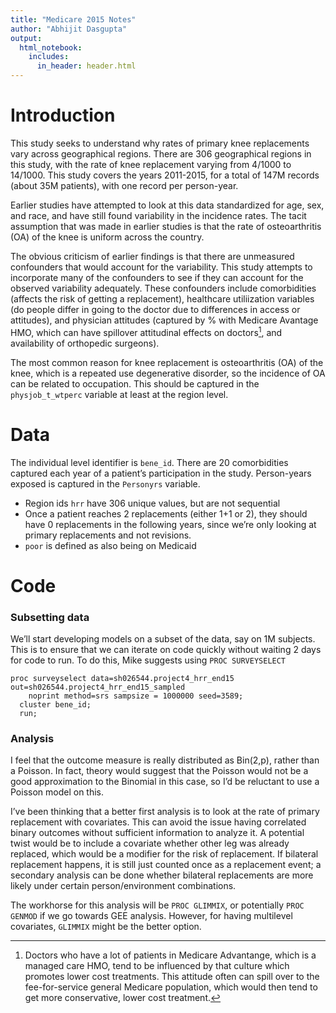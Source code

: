 ```yaml
---
title: "Medicare 2015 Notes"
author: "Abhijit Dasgupta"
output: 
  html_notebook:
    includes:
      in_header: header.html
---
```



# Introduction

This study seeks to understand why rates of primary knee replacements vary across geographical 
regions. There are 306 geographical regions in this study, with the rate of knee replacement varying
from 4/1000 to 14/1000. This study covers the years 2011-2015, for a total of 147M records (about 35M 
patients), with one record per person-year. 

Earlier studies have attempted to look at this data standardized for age, sex, and race, and 
have still found variability in the incidence rates. The tacit assumption that was made in earlier 
studies is that the rate of osteoarthritis (OA) of the knee is uniform across the country. 

The obvious criticism of earlier findings is that there are unmeasured confounders that would account
for the variability. This study attempts to incorporate many of the confounders to see if they can
account for the observed variability adequately. These confounders include comorbidities (affects the
risk of getting a replacement), healthcare utiliization variables (do people differ in going to the
doctor due to differences in access or attitudes), and physician attitudes (captured by % with Medicare
Avantage HMO, which can have spillover attitudinal effects on doctors[^1], and availability of 
orthopedic surgeons).

The most common reason for knee replacement is osteoarthritis (OA) of the knee, which is a repeated
use degenerative disorder, so the incidence of OA can be related to occupation. This should be 
captured in the `physjob_t_wtperc` variable at least at the region level.

# Data
The individual level identifier is `bene_id`. There are 20 comorbidities captured each year of a patient's
participation in the study. Person-years exposed is captured in the `Personyrs` variable. 

+ Region ids `hrr` have 306 unique values, but are not sequential
+ Once a patient reaches 2 replacements (either 1+1 or 2), they should have 0 replacements in the 
following years, since we're only looking at primary replacements and not revisions. 
+ `poor` is defined as also being on Medicaid

# Code

### Subsetting data

We'll start developing models on a subset of the data, say on 1M subjects. This is to ensure that
we can iterate on code quickly without waiting 2 days for code to run. To do this, Mike suggests using
`PROC SURVEYSELECT`

```sas
proc surveyselect data=sh026544.project4_hrr_end15 out=sh026544.project4_hrr_end15_sampled 
    noprint method=srs sampsize = 1000000 seed=3589;
  cluster bene_id;
  run;
```

### Analysis

I feel that the outcome measure is really distributed as Bin(2,p), rather than a Poisson. In fact, 
theory would suggest that the Poisson would not be a good approximation to the Binomial in this case,
so I'd be reluctant to use a Poisson model on this. 

I've been thinking that a better first analysis is to look at the rate of primary replacement with
covariates. This can avoid the issue having correlated binary outcomes without sufficient information
to analyze it. A potential twist would be to include a covariate whether other leg was already replaced,
which would be a modifier for the risk of replacement. If bilateral replacement happens, it is still 
just counted once as a replacement event; a secondary analysis can be done whether bilateral replacements
are more likely under certain person/environment combinations. 

The workhorse for this analysis will be `PROC GLIMMIX`, or potentially `PROC GENMOD` if we go towards
GEE analysis. However, for having multilevel covariates, `GLIMMIX` might be the better option. 


[^1]: Doctors who have a lot of patients in Medicare Advantange, which is a managed care HMO, tend to
be influenced by that culture which promotes lower cost treatments. This attitude often can spill over
to the fee-for-service general Medicare population, which would then tend to get more conservative,
lower cost treatment. 
